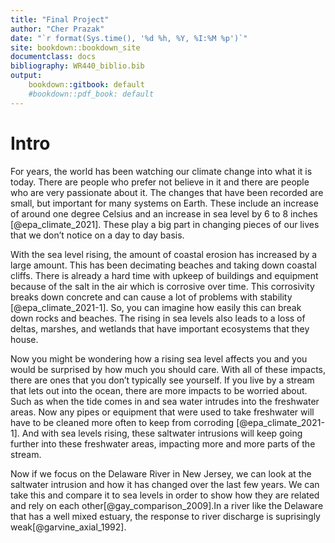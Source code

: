 ```yaml
---
title: "Final Project"
author: "Cher Prazak"
date: "`r format(Sys.time(), '%d %h, %Y, %I:%M %p')`"
site: bookdown::bookdown_site
documentclass: docs
bibliography: WR440_biblio.bib 
output:
    bookdown::gitbook: default
    #bookdown::pdf_book: default
---
```


# Intro

For years, the world has been watching our climate change into what it is today.
There are people who prefer not believe in it and there are people who are very 
passionate about it. The changes that have been recorded are small, but important
for many systems on Earth. These include an increase of around one degree Celsius
and an increase in sea level by 6 to 8 inches [@epa_climate_2021]. These play a 
big part in changing pieces of our lives that we don't notice on a day to day basis.

With the sea level rising, the amount of coastal erosion has increased by a large 
amount. This has been decimating beaches and taking down coastal cliffs. There is 
already a hard time with upkeep of buildings and equipment because of the salt in 
the air which is corrosive over time. This corrosivity breaks down concrete and can 
cause a lot of problems with stability [@epa_climate_2021-1]. So, you can imagine 
how easily this can break down rocks and beaches. The rising in sea levels also 
leads to a loss of deltas, marshes, and wetlands that have important ecosystems
that they house.

Now you might be wondering how a rising sea level affects you and you would be surprised
by how much you should care. With all of these impacts, there are ones that you don't
typically see yourself. If you live by a stream that lets out into the ocean, there
are more impacts to be worried about. Such as when the tide comes in and sea water
intrudes into the freshwater areas. Now any pipes or equipment that were used to
take freshwater will have to be cleaned more often to keep from corroding 
[@epa_climate_2021-1]. And with sea levels rising, these saltwater intrusions 
will keep going further into these freshwater areas, impacting more and more parts 
of the stream.

Now if we focus on the Delaware River in New Jersey, we can look at the saltwater 
intrusion and how it has changed over the last few years. We can take this and 
compare it to sea levels in order to show how they are related and rely on each 
other[@gay_comparison_2009].In a river like the Delaware that has a well mixed 
estuary, the response to river discharge is suprisingly weak[@garvine_axial_1992].



